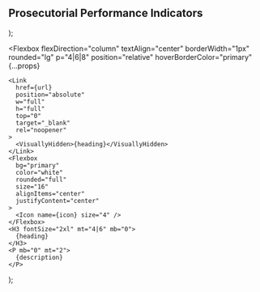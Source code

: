   <Section py="8|12" {...props}>
    <Container>
      <H2 m="0" lineHeight="tight" textAlign="center">
        Prosecutorial Performance Indicators
      </H2>
      <Grid col="1|2|3" mt="6|8|10" gap="2|4|6">
        <Card
          url="/organizational-and-staff-capacity"
          icon="grid"
          heading="Organizational and Staff Capacity"
          description=""
        />
        <Card
          url="/addressing-serious-crime"
          icon="users"
          heading="Addressing Serious Crime"
          description=""
        />
        <Card
          url="/racial-ethnic-differences"
          icon="hexagon"
          heading="Racial & Ethnic Differences"
          description=""
        />
        <Card
          url="/time-resource-prioritization"
          icon="grid"
          heading="Time & Resource Prioritization"
          description="Indicators on the use of scare government resources."
        />
        <Card
          url="/protecting-serving-victims"
          icon="users"
          heading="Protecting & Serving Victims"
          description="Indicators on our offices committment to responding to and protecting victims."
        />
        <Card
          url="/minimizing-unnecessary-punitiveness"
          icon="hexagon"
          heading="Minimizing Unnecessary Punitiveness"
          description="Indicators the use of alternative to incarceration and minimizing unnecessary punitiveness."
        />
        <Card
          url="/timeliness-of-case-processing"
          icon="grid"
          heading="Timeliness of Case Processing"
          description=""
        />
        <Card
          url="/community-outreach-engagement"
          icon="users"
          heading="Community Outreach & Engagement"
          description=""
        />
        <Card
          url="/prosecutorial-ethics-integrity"
          icon="hexagon"
          heading="Prosecutorial Ethics & Integrity"
          description=""
        />
      </Grid>
    </Container>
  </Section>
);

  <Flexbox
    flexDirection="column"
    textAlign="center"
    borderWidth="1px"
    rounded="lg"
    p="4|6|8"
    position="relative"
    hoverBorderColor="primary"
    {...props}
  >
    <Link
      href={url}
      position="absolute"
      w="full"
      h="full"
      top="0"
      target="_blank"
      rel="noopener"
    >
      <VisuallyHidden>{heading}</VisuallyHidden>
    </Link>
    <Flexbox
      bg="primary"
      color="white"
      rounded="full"
      size="16"
      alignItems="center"
      justifyContent="center"
    >
      <Icon name={icon} size="4" />
    </Flexbox>
    <H3 fontSize="2xl" mt="4|6" mb="0">
      {heading}
    </H3>
    <P mb="0" mt="2">
      {description}
    </P>
  </Flexbox>
);

